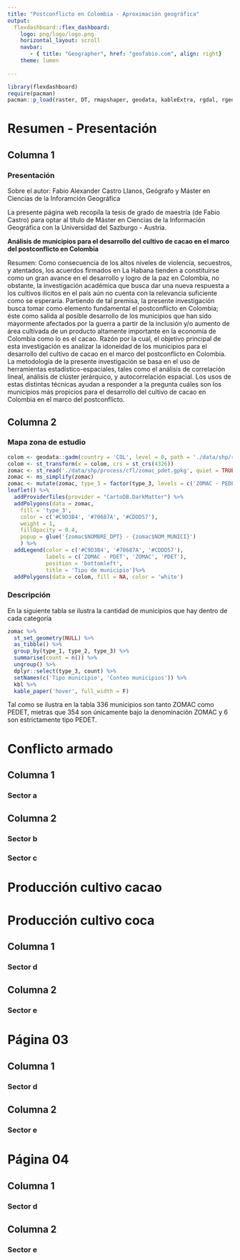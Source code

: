 ---
title: "Postconflicto en Colombia - Aproximación geográfica"
output: 
  flexdashboard::flex_dashboard:
    logo: png/logo/logo.png
    horizontal_layout: scroll
    navbar:
       - { title: "Geographer", href: "geofabio.com", align: right}
    theme: lumen
   
---

<style>
.navbar-logo{
width:60px;
height:40px;
}
</style>

```{r setup, include=FALSE}
library(flexdashboard)
require(pacman)
pacman::p_load(raster, DT, rmapshaper, geodata, kableExtra, rgdal, rgeos, stringr, sf, tidyverse, fs, gtools, cptcity, leaflet, glue)
```

Resumen - Presentación
=========================================
Columna 1 {data-width=300}
-----------------------------------------
### Presentación 

Sobre el autor: 
Fabio Alexander Castro Llanos, 
Geógrafo y Máster en Ciencias de la Inforamción Geográfica

La presente página web recopila la tesis de grado de maestría (de Fabio Castro) para optar al título de Máster en Ciencias de la Información Geográfica con la Universidad del Sazburgo - Austria. 

**Análisis de municipios para el desarrollo del cultivo de cacao en el marco del postconflicto en Colombia**

Resumen: 
Como consecuencia de los altos niveles de violencia, secuestros, y atentados, los acuerdos firmados en La Habana tienden a constituirse como un gran avance en el desarrollo y logro de la paz en Colombia, no obstante, la investigación académica que busca dar una nueva respuesta a los cultivos ilícitos en el país aún no cuenta con la relevancia suficiente como se esperaría.
Partiendo de tal premisa, la presente investigación busca tomar como elemento fundamental el postconflicto en Colombia; éste como salida al posible desarrollo de los municipios que han sido mayormente afectados por la guerra a partir de la inclusión y/o aumento de área cultivada de un producto altamente importante en la economía de Colombia como lo es el cacao. Razón por la cual, el objetivo principal de esta investigación es analizar la idoneidad de los municipios para el desarrollo del cultivo de cacao en el marco del postconflicto en Colombia.
La metodología de la presente investigación se basa en el uso de herramientas estadístico-espaciales, tales como el análisis de correlación lineal, análisis de clúster jerárquico, y autocorrelación espacial. Los usos de estas distintas técnicas ayudan a responder a la pregunta cuáles son los municipios más propicios para el desarrollo del cultivo de cacao en Colombia en el marco del postconflicto.

Columna 2 {data-height=1700}
-----------------------------------------
### Mapa zona de estudio

```{r load, include=TRUE, message = FALSE, width = 500, height = 400}
colom <- geodata::gadm(country = 'COL', level = 0, path = './data/shp/raw') %>% st_as_sf()
colom <- st_transform(x = colom, crs = st_crs(4326))
zomac <- st_read('./data/shp/process/cfl/zomac_pdet.gpkg', quiet = TRUE)
zomac <- ms_simplify(zomac)
zomac <- mutate(zomac, type_3 = factor(type_3, levels = c('ZOMAC - PEDET', 'ZOMAC', 'PEDET')))
leaflet() %>% 
  addProviderTiles(provider = "CartoDB.DarkMatter") %>% 
  addPolygons(data = zomac,
    fill = 'type_3',
    color = c('#C9D3B4', '#70687A', '#CDDD57'),
    weight = 1,
    fillOpacity = 0.4,
    popup = glue('{zomac$NOMBRE_DPT} - {zomac$NOM_MUNICI}')
    ) %>% 
  addLegend(color = c('#C9D3B4', '#70687A', '#CDDD57'), 
            labels = c('ZOMAC - PDET', 'ZOMAC', 'PDET'), 
            position = 'bottomleft', 
            title = 'Tipo de municipio')%>% 
  addPolygons(data = colom, fill = NA, color = 'white')
```

### Descripción

En la siguiente tabla se ilustra la cantidad de municipios que hay dentro de cada categoría

```{r table_smm, include=TRUE, message = FALSE}
zomac %>% 
  st_set_geometry(NULL) %>% 
  as_tibble() %>% 
  group_by(type_1, type_2, type_3) %>% 
  summarise(count = n()) %>% 
  ungroup() %>% 
  dplyr::select(type_3, count) %>% 
  setNames(c('Tipo municipio', 'Conteo municipios')) %>% 
  kbl %>% 
  kable_paper('hover', full_width = F)
```

Tal como se ilustra en la tabla 336 municipios son tanto ZOMAC como PEDET, mietras que 354 son únicamente bajo la denominación ZOMAC y 6 son estrictamente tipo PEDET.

Conflicto armado {data-navmenu="Variables" data-icon="fa-list"}
=========================================

Columna 1 
---
### Sector a

Columna 2
---
### Sector b

### Sector c


Producción cultivo cacao {data-navmenu="Variables" data-icon="fa-list"}
=========================================

Producción cultivo coca  {data-navmenu="Variables" data-icon="fa-list"}
=========================================

Columna 1 
-----------------------------------------
### Sector d

Columna 2 
-----------------------------------------
### Sector e

Página 03 
=========================================

Columna 1 
-----------------------------------------
### Sector d

Columna 2 
-----------------------------------------
### Sector e


Página 04 
=========================================

Columna 1 
-----------------------------------------
### Sector d

Columna 2 
-----------------------------------------
### Sector e
